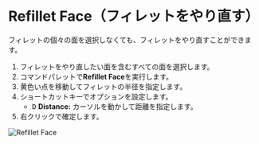 
# Refillet Face（フィレットをやり直す）

<Reference shortcut="" command="Refillet Face" button="" />

フィレットの個々の面を選択しなくても、フィレットをやり直すことができます。

1. フィレットをやり直したい面を含むすべての面を選択します。
2. コマンドパレットで**Refillet Face**を実行します。
3. 黄色い点を移動してフィレットの半径を指定します。
4. ショートカットキーでオプションを設定します。
    - <kbd>D</kbd> **Distance:** カーソルを動かして距離を指定します。
5. 右クリックで確定します。

![Refillet Face](/img/refillet-face.gif)


